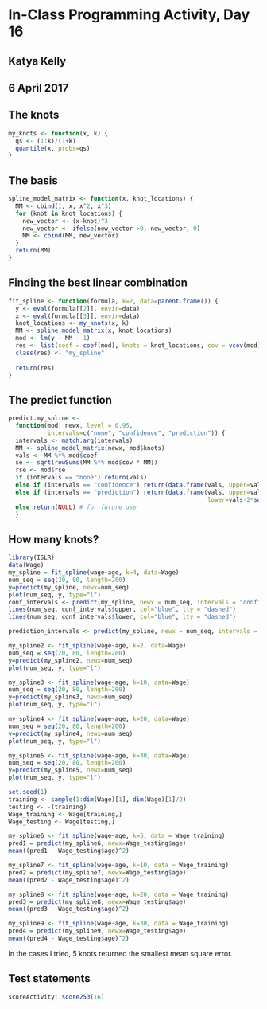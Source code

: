 # In-Class Programming Activity, Day 16

## Katya Kelly
## 6 April 2017

## The knots
```r
my_knots <- function(x, k) {
  qs <- (1:k)/(1+k)
  quantile(x, probs=qs)
}

```

## The basis
```r
spline_model_matrix <- function(x, knot_locations) {
  MM <- cbind(1, x, x^2, x^3)
  for (knot in knot_locations) {
    new_vector <- (x-knot)^3
    new_vector <- ifelse(new_vector >0, new_vector, 0)
    MM <- cbind(MM, new_vector)
  }
  return(MM)
}
```

## Finding the best linear combination
```r
fit_spline <- function(formula, k=2, data=parent.frame()) {
  y <- eval(formula[[2]], envir=data)
  x <- eval(formula[[3]], envir=data)
  knot_locations <- my_knots(x, k)
  MM <- spline_model_matrix(x, knot_locations)
  mod <- lm(y ~ MM - 1)
  res <- list(coef = coef(mod), knots = knot_locations, cov = vcov(mod), rse = sum(mod$residuals^2)/(nrow(data) - ncol(MM)))
  class(res) <- "my_spline"
  
  return(res)
}
```

## The predict function
```r
predict.my_spline <- 
  function(mod, newx, level = 0.95,
           intervals=c("none", "confidence", "prediction")) {
  intervals <- match.arg(intervals)
  MM <- spline_model_matrix(newx, mod$knots)
  vals <- MM %*% mod$coef
  se <- sqrt(rowSums(MM %*% mod$cov * MM))
  rse <- mod$rse
  if (intervals == "none") return(vals)
  else if (intervals == "confidence") return(data.frame(vals, upper=vals+2*se, lower=vals-2*se))
  else if (intervals == "prediction") return(data.frame(vals, upper=vals+2*sqrt(se^2 + rse^2), 
                                                        lower=vals-2*sqrt(se^2 + rse^2)))
  else return(NULL) # for future use
  }
```

## How many knots?
```r
library(ISLR)
data(Wage)
my_spline = fit_spline(wage~age, k=4, data=Wage)
num_seq = seq(20, 80, length=200)
y=predict(my_spline, newx=num_seq)
plot(num_seq, y, type="l")
conf_intervals <- predict(my_spline, newx = num_seq, intervals = "confidence")
lines(num_seq, conf_intervals$upper, col="blue", lty = "dashed")
lines(num_seq, conf_intervals$lower, col="blue", lty = "dashed")

prediction_intervals <- predict(my_spline, newx = num_seq, intervals = "prediction")

my_spline2 <- fit_spline(wage~age, k=2, data=Wage)
num_seq = seq(20, 80, length=200)
y=predict(my_spline2, newx=num_seq)
plot(num_seq, y, type="l")

my_spline3 <- fit_spline(wage~age, k=10, data=Wage)
num_seq = seq(20, 80, length=200)
y=predict(my_spline3, newx=num_seq)
plot(num_seq, y, type="l")

my_spline4 <- fit_spline(wage~age, k=20, data=Wage)
num_seq = seq(20, 80, length=200)
y=predict(my_spline4, newx=num_seq)
plot(num_seq, y, type="l")

my_spline5 <- fit_spline(wage~age, k=30, data=Wage)
num_seq = seq(20, 80, length=200)
y=predict(my_spline5, newx=num_seq)
plot(num_seq, y, type="l")

set.seed(1)
training <- sample(1:dim(Wage)[1], dim(Wage)[1]/2)
testing <- -(training)
Wage_training <- Wage[training,]
Wage_testing <- Wage[testing,]

my_spline6 <- fit_spline(wage~age, k=5, data = Wage_training)
pred1 = predict(my_spline6, newx=Wage_testing$age)
mean((pred1 - Wage_testing$age)^2)

my_spline7 <- fit_spline(wage~age, k=10, data = Wage_training)
pred2 = predict(my_spline7, newx=Wage_testing$age)
mean((pred2 - Wage_testing$age)^2)

my_spline8 <- fit_spline(wage~age, k=20, data = Wage_training)
pred3 = predict(my_spline8, newx=Wage_testing$age)
mean((pred3 - Wage_testing$age)^2)

my_spline9 <- fit_spline(wage~age, k=30, data = Wage_training)
pred4 = predict(my_spline9, newx=Wage_testing$age)
mean((pred4 - Wage_testing$age)^2)
```

In the cases I tried, 5 knots returned the smallest mean square error.



## Test statements

```r
scoreActivity::score253(16)
```